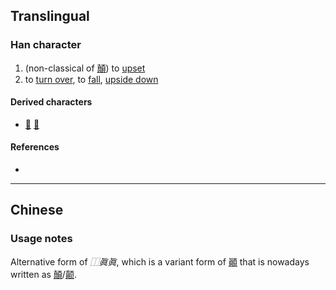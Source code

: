 {{also|顛|顚}}
{{character info}}
{{character info|0x2F813}}
==Translingual==

===Han character===
{{Han char|rn=12|rad=八|as=18|sn=20|four=|canj=JCJBC|ids=⿰真真,⿰眞眞}}

# (non-classical of [[顛]]) to [[upset]]
# to [[turn over]], to [[fall]], [[upside down]]

====Derived characters====
* [[𢺗]] [[𪦵]]

====References====
* {{Han ref|kx=0128.280|hdz=10254.060|uh=34B9|ud=13497}}

----

==Chinese==
{{zh-see|顛|v}}

===Usage notes===
Alternative form of ''⿰眞眞'', which is a variant form of [[顚]] that is nowadays written as [[顛]]/[[颠]].